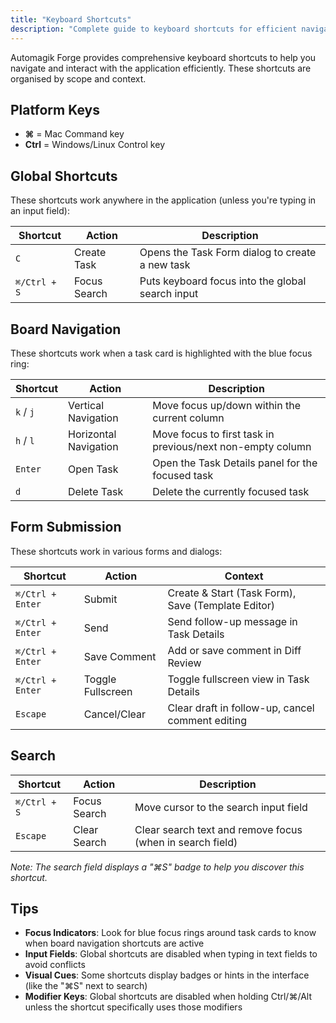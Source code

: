 ```yaml
---
title: "Keyboard Shortcuts"
description: "Complete guide to keyboard shortcuts for efficient navigation and interaction in Automagik Forge"
---
```


Automagik Forge provides comprehensive keyboard shortcuts to help you navigate and interact with the application efficiently. These shortcuts are organised by scope and context.

## Platform Keys

- **⌘** = Mac Command key
- **Ctrl** = Windows/Linux Control key

## Global Shortcuts

These shortcuts work anywhere in the application (unless you're typing in an input field):

| Shortcut | Action | Description |
|----------|--------|-------------|
| `C` | Create Task | Opens the Task Form dialog to create a new task |
| `⌘/Ctrl + S` | Focus Search | Puts keyboard focus into the global search input |

## Board Navigation

These shortcuts work when a task card is highlighted with the blue focus ring:

| Shortcut | Action | Description |
|----------|--------|-------------|
| `k` / `j` | Vertical Navigation | Move focus up/down within the current column |
| `h` / `l` | Horizontal Navigation | Move focus to first task in previous/next non-empty column |
| `Enter` | Open Task | Open the Task Details panel for the focused task |
| `d` | Delete Task | Delete the currently focused task |

## Form Submission

These shortcuts work in various forms and dialogs:

| Shortcut | Action | Context |
|----------|--------|---------|
| `⌘/Ctrl + Enter` | Submit | Create & Start (Task Form), Save (Template Editor) |
| `⌘/Ctrl + Enter` | Send | Send follow-up message in Task Details |
| `⌘/Ctrl + Enter` | Save Comment | Add or save comment in Diff Review |
| `⌘/Ctrl + Enter` | Toggle Fullscreen | Toggle fullscreen view in Task Details |
| `Escape` | Cancel/Clear | Clear draft in follow-up, cancel comment editing |

## Search

| Shortcut | Action | Description |
|----------|--------|-------------|
| `⌘/Ctrl + S` | Focus Search | Move cursor to the search input field |
| `Escape` | Clear Search | Clear search text and remove focus (when in search field) |

*Note: The search field displays a "⌘S" badge to help you discover this shortcut.*

## Tips

- **Focus Indicators**: Look for blue focus rings around task cards to know when board navigation shortcuts are active
- **Input Fields**: Global shortcuts are disabled when typing in text fields to avoid conflicts
- **Visual Cues**: Some shortcuts display badges or hints in the interface (like the "⌘S" next to search)
- **Modifier Keys**: Global shortcuts are disabled when holding Ctrl/⌘/Alt unless the shortcut specifically uses those modifiers
